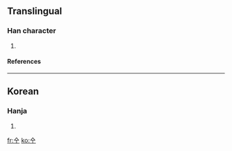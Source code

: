 ==Translingual==
===Han character===
{{Han char|rn=2|rad=丨|as=02|sn=3|four=|canj=人一中 (OML)}}
# {{defn|Han}}
====References====
{{Han ref|kx=0079.021|dkj=|dj=|hdz=|uh=3403|ud=13315|bh=|bd=}}

----
==Korean==
===Hanja===
{{ko-hanja|hangeul=[[마]]|eumhun=[[망치]] [[마]]|rv=|mr=}}
# {{defn|Korean}}

[[fr:㐃]]
[[ko:㐃]]